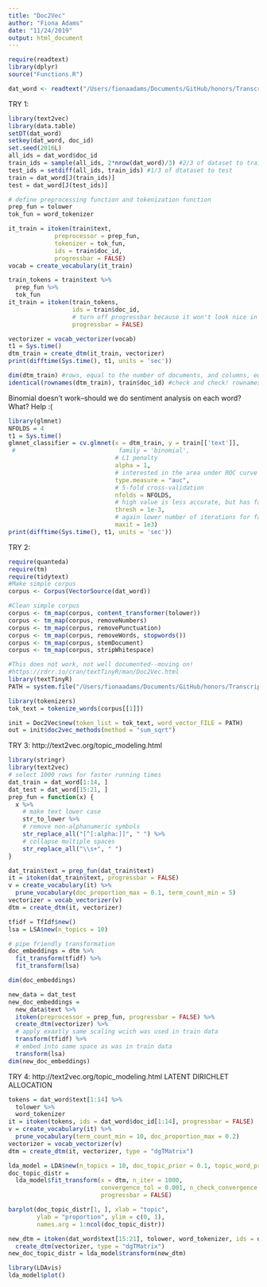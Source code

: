 ```yaml
---
title: "Doc2Vec"
author: "Fiona Adams"
date: "11/24/2019"
output: html_document
---
```


```r
require(readtext)
library(dplyr)
source("Functions.R")

dat_word <- readtext("/Users/fionaadams/Documents/GitHub/honors/TranscriptTest/*.docx")
```

TRY 1:
```r
library(text2vec)
library(data.table)
setDT(dat_word)
setkey(dat_word, doc_id)
set.seed(2016L)
all_ids = dat_word$doc_id
train_ids = sample(all_ids, 2*nrow(dat_word)/3) #2/3 of dataset to train
test_ids = setdiff(all_ids, train_ids) #1/3 of dtataset to test
train = dat_word[J(train_ids)]
test = dat_word[J(test_ids)]

# define preprocessing function and tokenization function
prep_fun = tolower
tok_fun = word_tokenizer

it_train = itoken(train$text, 
             preprocessor = prep_fun, 
             tokenizer = tok_fun, 
             ids = train$doc_id, 
             progressbar = FALSE)
vocab = create_vocabulary(it_train)

train_tokens = train$text %>% 
  prep_fun %>% 
  tok_fun
it_train = itoken(train_tokens, 
                  ids = train$doc_id,
                  # turn off progressbar because it won't look nice in rmd
                  progressbar = FALSE)

vectorizer = vocab_vectorizer(vocab)
t1 = Sys.time()
dtm_train = create_dtm(it_train, vectorizer)
print(difftime(Sys.time(), t1, units = 'sec'))
```

```r
dim(dtm_train) #rows, equal to the number of documents, and columns, equal to the number of unique terms
identical(rownames(dtm_train), train$doc_id) #check and check! rownames are the same as the docids
```

Binomial doesn't work--should we do sentiment analysis on each word? What? Help :(
```r
library(glmnet)
NFOLDS = 4
t1 = Sys.time()
glmnet_classifier = cv.glmnet(x = dtm_train, y = train[['text']], 
 #                             family = 'binomial', 
                              # L1 penalty
                              alpha = 1,
                              # interested in the area under ROC curve
                              type.measure = "auc",
                              # 5-fold cross-validation
                              nfolds = NFOLDS,
                              # high value is less accurate, but has faster training
                              thresh = 1e-3,
                              # again lower number of iterations for faster training
                              maxit = 1e3)
print(difftime(Sys.time(), t1, units = 'sec'))
```

TRY 2:
```r
require(quanteda)
require(tm)
require(tidytext)
#Make simple corpus
corpus <- Corpus(VectorSource(dat_word)) 

#Clean simple corpus
corpus <- tm_map(corpus, content_transformer(tolower))
corpus <- tm_map(corpus, removeNumbers)
corpus <- tm_map(corpus, removePunctuation)
corpus <- tm_map(corpus, removeWords, stopwords())
corpus <- tm_map(corpus, stemDocument)
corpus <- tm_map(corpus, stripWhitespace)
```

```r
#This does not work, not well documented--moving on!
#https://rdrr.io/cran/textTinyR/man/Doc2Vec.html
library(textTinyR)
PATH = system.file("/Users/fionaadams/Documents/GitHub/honors/TranscriptTest/*.docx", "word_vecs.txt", package = "textTinyR")

library(tokenizers)
tok_text = tokenize_words(corpus[[1]])

init = Doc2Vec$new(token_list = tok_text, word_vector_FILE = PATH)
out = init$doc2vec_methods(method = "sum_sqrt")
```

TRY 3:
http://text2vec.org/topic_modeling.html
```r
library(stringr)
library(text2vec)
# select 1000 rows for faster running times
dat_train = dat_word[1:14, ]
dat_test = dat_word[15:21, ]
prep_fun = function(x) {
  x %>% 
    # make text lower case
    str_to_lower %>% 
    # remove non-alphanumeric symbols
    str_replace_all("[^[:alpha:]]", " ") %>% 
    # collapse multiple spaces
    str_replace_all("\\s+", " ")
}

dat_train$text = prep_fun(dat_train$text)
it = itoken(dat_train$text, progressbar = FALSE)
v = create_vocabulary(it) %>% 
  prune_vocabulary(doc_proportion_max = 0.1, term_count_min = 5)
vectorizer = vocab_vectorizer(v)
dtm = create_dtm(it, vectorizer)

tfidf = TfIdf$new()
lsa = LSA$new(n_topics = 10)

# pipe friendly transformation
doc_embeddings = dtm %>% 
  fit_transform(tfidf) %>% 
  fit_transform(lsa)

dim(doc_embeddings)
```

```r
new_data = dat_test
new_doc_embeddings = 
  new_data$text %>% 
  itoken(preprocessor = prep_fun, progressbar = FALSE) %>% 
  create_dtm(vectorizer) %>% 
  # apply exaxtly same scaling wcich was used in train data
  transform(tfidf) %>% 
  # embed into same space as was in train data
  transform(lsa)
dim(new_doc_embeddings)
```

TRY 4:
http://text2vec.org/topic_modeling.html
LATENT DIRICHLET ALLOCATION
```r
tokens = dat_word$text[1:14] %>% 
  tolower %>% 
  word_tokenizer
it = itoken(tokens, ids = dat_word$doc_id[1:14], progressbar = FALSE)
v = create_vocabulary(it) %>% 
  prune_vocabulary(term_count_min = 10, doc_proportion_max = 0.2)
vectorizer = vocab_vectorizer(v)
dtm = create_dtm(it, vectorizer, type = "dgTMatrix")

lda_model = LDA$new(n_topics = 10, doc_topic_prior = 0.1, topic_word_prior = 0.01)
doc_topic_distr = 
  lda_model$fit_transform(x = dtm, n_iter = 1000, 
                          convergence_tol = 0.001, n_check_convergence = 25, 
                          progressbar = FALSE)
```

```r
barplot(doc_topic_distr[1, ], xlab = "topic", 
        ylab = "proportion", ylim = c(0, 1), 
        names.arg = 1:ncol(doc_topic_distr))
```

```r
new_dtm = itoken(dat_word$text[15:21], tolower, word_tokenizer, ids = dat_word$doc_id[15:21]) %>% 
  create_dtm(vectorizer, type = "dgTMatrix")
new_doc_topic_distr = lda_model$transform(new_dtm)
```


```r
library(LDAvis)
lda_model$plot()
```

